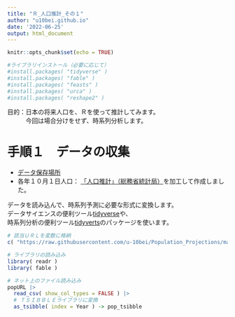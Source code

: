 ```yaml
---
title: "Ｒ_人口推計_その１"
author: "u10bei.github.io"
date: '2022-06-25'
output: html_document
---
```


```r
knitr::opts_chunk$set(echo = TRUE)
```

```r
#ライブラリインストール（必要に応じて）
#install.packages( "tidyverse" )
#install.packages( "fable" )
#install.packages( "feasts" )
#install.packages( "urca" )
#install.packages( "reshape2" )
```

目的：日本の将来人口を、Ｒを使って推計してみます。\
　　　今回は場合分けをせず、時系列分析します。

# 手順１　データの収集

-   [データ保存場所](https://raw.githubusercontent.com/u-10bei/Population_Projections/main/population_jp_year.csv)
-   各年１０月１日人口： [「人口推計」（総務省統計局）](https://www.stat.go.jp/data/jinsui/2.html)を加工して作成しました。

データを読み込んで、時系列予測に必要な形式に変換します。  
データサイエンスの便利ツール[tidyverse](https://tidyverse.org/)や、  
時系列分析の便利ツール[tidyverts](https://tidyverts.org/)のパッケージを使います。
```r
# 該当ＵＲＬを変数に格納
c( "https://raw.githubusercontent.com/u-10bei/Population_Projections/main/population_jp_year.csv" ) -> popURL

# ライブラリの読み込み
library( readr )
library( fable )

# ネット上のファイル読み込み
popURL |>
  read_csv( show_col_types = FALSE ) |>
  # ＴＳＩＢＢＬＥライブラリに変換
  as_tsibble( index = Year ) -> pop_tsibble
```